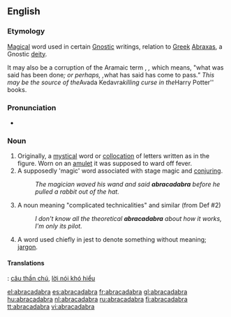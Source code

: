==English==
{{wikipedia}}

===Etymology===
[[magical|Magical]] word used in certain [[Gnostic]] writings, relation to [[Greek]] [[abraxas|Abraxas]], a Gnostic [[deity]].

It may also be a corruption of the Aramaic term {{lang|he|עַבְדָא כְּדַברָא}}, ''{{lang|he-Ltn|avda kedavra'', which can also be read, ''avda kedabra}},'' which means, "what was said has been done''; or perhaps, {{lang|he|,עברא כדברא}}, ''what has said has come to pass''."  This may be the source of the ''Avada Kedavra'' killing curse in the ''Harry Potter'' books.

===Pronunciation===
* {{audio|en-us-abracadabra.ogg|Audio (US)}}

===Noun===
{{infl|en|noun|uncountable}}

# Originally, a [[mystical]] word or [[collocation]] of letters written as in the figure. Worn on an [[amulet]] it was supposed to ward off fever.
# A supposedly 'magic' word associated with stage magic and [[conjuring]].
#: ''The magician waved his wand and said '''abracadabra''' before he pulled a rabbit out of the hat.''
# A noun meaning "complicated technicalities" and similar (from Def #2)
#: ''I don't know all the theoretical '''abracadabra''' about how it works, I'm only its pilot.''
# A word used chiefly in jest to denote something without meaning; [[jargon]].

====Translations====
<!-- need tables -->
{{checktrans}}
{{ttbc|Vietnamese}}: [[câu thần chú]], [[lời nói khó hiểu]]

[[el:abracadabra]]
[[es:abracadabra]]
[[fr:abracadabra]]
[[gl:abracadabra]]
[[hu:abracadabra]]
[[nl:abracadabra]]
[[ru:abracadabra]]
[[fi:abracadabra]]
[[tt:abracadabra]]
[[vi:abracadabra]]
